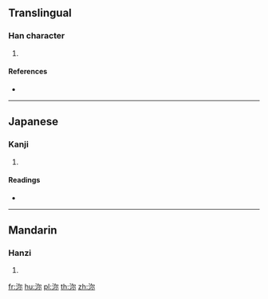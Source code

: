 {{also|濔}}
==Translingual==

===Han character===
{{Han char|rn=85|rad=水|as=05|sn=8|four=|canj=ENF}}

# {{defn|Han|sort=水05}}

====References====
* {{Han ref|kx=0613.110|dkj=17247|dj=1007.020|hdz=31590.030|uh=6CB5|ud=27829}}

----

==Japanese==

===Kanji===
{{ja-kanji|grade=|rs=水05}}

# {{defn|lang=ja|sort=水05}}

====Readings====
* {{ja-readings|on=[[でい]] (dei), [[ない]] (nai)|kun=}}

----

==Mandarin==

===Hanzi===
{{cmn-hanzi|pin=[[mǐ]] ([[mi3]])|wg=mi<sup>3</sup>}}

# {{defn|lang=cmn|sort=水05}}

[[fr:沵]]
[[hu:沵]]
[[pl:沵]]
[[th:沵]]
[[zh:沵]]